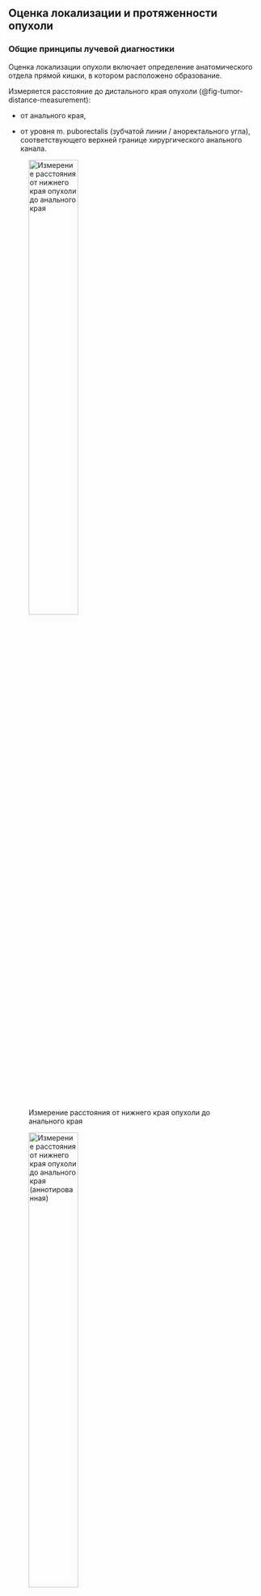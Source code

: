 ## Оценка локализации и протяженности опухоли

### Общие принципы лучевой диагностики

Оценка локализации опухоли включает определение анатомического отдела прямой кишки, в котором расположено образование.

Измеряется расстояние до дистального края опухоли (@fig-tumor-distance-measurement):

-   от анального края,

-   от уровня m. puborectalis (зубчатой линии / аноректального угла), соответствующего верхней границе хирургического анального канала.

:::{#fig-tumor-distance-measurement}

![Измерение расстояния от нижнего края опухоли до анального края](/img/staging/measurement/image12.png){#fig-tumor-distance-measurement-1 width=48%}

![Измерение расстояния от нижнего края опухоли до анального края (аннотированная)](/img/staging/measurement/image12_annotated.png){#fig-tumor-distance-measurement-1-ann width=48%}

Измерение расстояния от нижнего края опухоли до анального края — ключевой параметр для планирования хирургического лечения. **А** — МРТ, Т2-ВИ, сагиттальная плоскость: измерение проводят вдоль центра просвета кишки по прямой, кривой или ломаной линии; **Б** — аннотированная версия изображения А: красные контуры — опухоль, желтые пунктирные линии — измерительные линии до анального края, зеленые линии — дистанции.
:::


Опухоли, расположенные выше 15 см от анального края, рассматриваются как рак ободочной кишки, при локализации в 15-17 см — как рак ректосигмоидного отдела [@KlinicheskieRekomendaciiOdobrennye2023].

Протяженность опухоли и ее распространение по окружности описывается в условных «часах циферблата». На МРТ опухоль прямой кишки проявляется локальным утолщением стенки кишки с закругленными приподнятыми краями (@fig-rectal-tumor-characteristics).

:::{#fig-rectal-tumor-characteristics}

![МРТ, Т2-ВИ в аксиальной плоскости](/img/staging/tables/image24.png){#fig-rectal-tumor-characteristics-1 width=32%}

![МРТ, Т2-ВИ в аксиальной плоскости (аннотированная)](/img/staging/tables/image24_annotated.png){#fig-rectal-tumor-characteristics-1-ann width=32%}

![Эндоскопическое исследование](/img/staging/tables/image7.png){#fig-rectal-tumor-characteristics-2 width=32%}

Характерные МРТ- и эндоскопические признаки опухоли прямой кишки для оценки протяженности по окружности. **А** — МРТ, Т2-ВИ, аксиальная плоскость: локальное утолщение стенки с закругленными приподнятыми краями; **Б** — аннотированная версия изображения А: фиолетовые контуры — основная часть опухоли, желто-зеленые контуры — вторичная часть опухоли, красные контуры — третичная часть опухоли, желтые пунктирные контуры — границы лимфатических узлов; **В** — эндоскопическое исследование: визуализация опухолевой площадки.
:::

Определение локализации опухоли относительно переходной складки брюшины (полностью ниже/на уровне/полностью выше) выполняют в сагиттальных и/или аксиальных плоскостях (@fig-tumor-peritoneal-fold). 

:::{#fig-tumor-peritoneal-fold}

![Верхний полюс опухоли на уровне переходной складки брюшины](/img/staging/measurement/image3.png){#fig-tumor-peritoneal-fold-1 width=48%}

Определение положения опухоли относительно переходной складки брюшины — критический фактор для планирования операции. **А** — МРТ, Т2-ВИ, сагиттальная плоскость: верхний полюс опухоли на уровне переходной складки брюшины;
:::


Специализированная система стадирования для низких опухолей прямой кишки (≤5 см от анального края) учитывает анатомические особенности этой зоны и повышает точность планирования оперативного лечения [@battersbyProspectiveValidationLow2016, 26, 28]. Данная система помогает определить показания к межсфинктерной резекции или брюшнопромежностной экстерпации. МРТ-оценку этой зоны оптимально выполнять в корональной проекции по длинной оси анального канала. 

### МРТ

Сагиттальная проекция является основной для оценки протяженности опухоли, ее положения относительно зубчатой линии (уровня верхнего края m. puborectalis) и переходной складки брюшины.

МРТ обеспечивает анатомически точную оценку локализации и распространенности опухоли благодаря высокому мягкотканному контрасту и возможности мультипланарной реконструкции. 

#### Особенности при низком расположении

Высокоразрешающие Т2-ВИ срезы в корональной плоскости (по длинной оси анального канала) детально визуализируют распространенность опухолевого процесса и обеспечивают информацией, необходимой для выбора хирургического подхода.

Классификация для стадирования низкорасположенных опухолей (табл. 2) должна дополнительно применяться при описании распространенности опухолевого процесса. Данная классификация критически важна для определения показаний к межсфинктерной резекции или БПЭ, поскольку учитывает вовлечение:

-   сфинктера (внутреннего, наружного)

-   межсфинктерного пространства

-   m. levator ani

-   расстояние до кожи промежности и m. puborectalis.

**Таблица 2.** МРТ классификация низкого рака ПК [26, 28]

| Стадия | Описание |
|--------|----------|
| Стадия 1 (mrLR1) | опухоль ограничена стенкой кишки и не распространяется на анальный сфинктерный комплекс |
| Стадия 2 (mrLR2) | опухоль распространяется на внутренний сфинктер анального канала, но не инфильтрирует межсфинктерное пространство |
| Стадия 3 (mrLR3) | опухоль распространяется в межсфинктерное пространство или находится на расстоянии не менее 1 мм от мышцы, поднимающей задний проход |
| Стадия 4 (mrLR4) | опухоль вовлекает наружный сфинктер анального канала и инфильтрирует или распространяется за пределы мышцы, поднимающей задний проход, с прорастанием или без прорастания соседних структур |

### КТ

КТ-оценка края опухоли базируется на анализе протяженности зоны патологического контрастирования. Диагностическая эффективность КТ значительно варьирует в зависимости от локализации опухоли. Для опухолей средней и верхней трети прямой кишки (5-15 см от анального края) точность составляет 76% чувствительности и 96% специфичности. Для низких опухолей (0-5 см) показатели снижаются до 66% чувствительности и 82% специфичности из-за истончения мезоректальной клетчатки на уровне тазового дна [@wolberinkMultisliceCTPrimary2009].


При ограниченной доступности МРТ компьютерная томография остается альтернативным методом оценки, особенно эффективным для опухолей верхних отделов прямой кишки.

